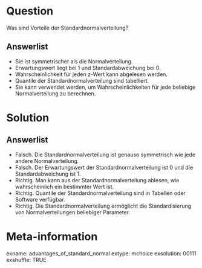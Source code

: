 Question 
======== 

Was sind Vorteile der Standardnormalverteilung?

Answerlist
----------

* Sie ist symmetrischer als die Normalverteilung.
* Erwartungswert liegt bei 1 und Standardabweichung bei 0.
* Wahrscheinlichkeit für jeden z-Wert kann abgelesen werden.
* Quantile der Standardnormalverteilung sind tabelliert.
* Sie kann verwendet werden, um Wahrscheinlichkeiten für jede beliebige Normalverteilung zu berechnen.

Solution
========

Answerlist
----------

* Falsch. Die Standardnormalverteilung ist genauso symmetrisch wie jede andere Normalverteilung.
* Falsch. Der Erwartungswert der Standardnormalverteilung ist 0 und die Standardabweichung ist 1.
* Richtig. Man kann aus der Standardnormalverteilung ablesen, wie wahrscheinlich ein bestimmter Wert ist.
* Richtig. Quantile der Standardnormalverteilung sind in Tabellen oder Software verfügbar.
* Richtig. Die Standardnormalverteilung ermöglicht die Standardisierung von Normalverteilungen beliebiger Parameter.

Meta-information
================
exname: advantages_of_standard_normal
extype: mchoice 
exsolution: 00111
exshuffle: TRUE
